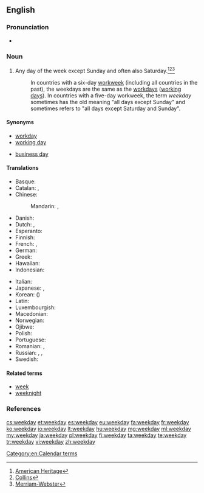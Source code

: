 ==English==

===Pronunciation===
* {{audio|en-us-weekday.ogg|Audio (US)|lang=en}}

===Noun===
{{en-noun}}

# Any day of the week except Sunday and often also Saturday.<ref>[http://www.yourdictionary.com/weekday American Heritage]</ref><ref>[http://www.collinsdictionary.com/dictionary/english/weekday Collins]</ref><ref>[http://www.merriam-webster.com/dictionary/weekday Merriam-Webster]</ref>
#: In countries with a six-day [[workweek]] (including all countries in the past), the weekdays are the same as the [[workday]]s ([[working day]]s). In countries with a five-day workweek, the term ''weekday'' sometimes has the old meaning "all days except Sunday" and sometimes refers to "all days except Saturday and Sunday".

====Synonyms====
* [[workday]]
* [[working day]]
* {{sense|day on which work is done in legal and official usage}} [[business day]]

====Translations====
{{trans-top|weekday}}
* Basque: {{t+|eu|astegun}}
* Catalan: {{t|ca|dia feiner}}, {{t|ca|dia laborable}}
* Chinese:
*: Mandarin: {{t+|cmn|平日|tr=píngrì|sc=Hani}}, {{t+|cmn|平常日|tr=píngchángrì|sc=Hani}}
* Danish: {{t|da|almindelig ugedag}}
* Dutch: {{t+|nl|werkdag|m}}, {{t+|nl|weekdag|m}}
* Esperanto: {{t|eo|labortago}}
* Finnish: {{t|fi|arkipäivä}}
* French: {{t+|fr|jour de la semaine|m}}, {{t+|fr|jour ouvré|m}}
* German: {{t+|de|Wochentag|m}}
* Greek: {{t+|el|καθημερινή|f|sc=Grek}}
* Hawaiian: {{t|haw|lā noa}}
* Indonesian: {{t|id|hari biasa}}
{{trans-mid}}
* Italian: {{t|it|giorno feriale|m}}
* Japanese: {{t+|ja|平日|tr=heijitsu}}, {{t|ja|ウィークデー|tr=wīkudē}}
* Korean: {{t+|ko|평일|tr=pyeongil|sc=Hang}} ({{t+|ko|平日|sc=Hani}})
* Latin: {{t|la|feria}}
* Luxembourgish: {{t|lb|Wochendag|m}}
* Macedonian: {{t|mk|делник|m|tr=délnik}}
* Norwegian: {{t+|no|hverdag|m}}
* Ojibwe: {{t|oj|anokii-giizhigad|sc=Latn}}
* Polish: {{t|pl|dzień roboczy|m}}
* Portuguese: {{t|pt|dia de semana|m}}
* Romanian: {{t|ro|zi a săptămânii|f}}, {{t|ro|zi lucrătoare|f}}
* Russian: {{t|ru|рабочий день|m|tr=rabóčij den'}}, {{t|ru|будний день|m|tr=búdnij den'}}, {{t+|ru|будни|p|tr=búdni}}
* Swedish: {{t+|sv|vardag|c}}
{{trans-bottom}}

====Related terms====
* [[week]]
* [[weeknight]]

===References===
<references/>

[[Category:en:Calendar terms]]

[[cs:weekday]]
[[et:weekday]]
[[es:weekday]]
[[eu:weekday]]
[[fa:weekday]]
[[fr:weekday]]
[[ko:weekday]]
[[io:weekday]]
[[lt:weekday]]
[[hu:weekday]]
[[mg:weekday]]
[[ml:weekday]]
[[my:weekday]]
[[ja:weekday]]
[[pl:weekday]]
[[fi:weekday]]
[[ta:weekday]]
[[te:weekday]]
[[tr:weekday]]
[[vi:weekday]]
[[zh:weekday]]